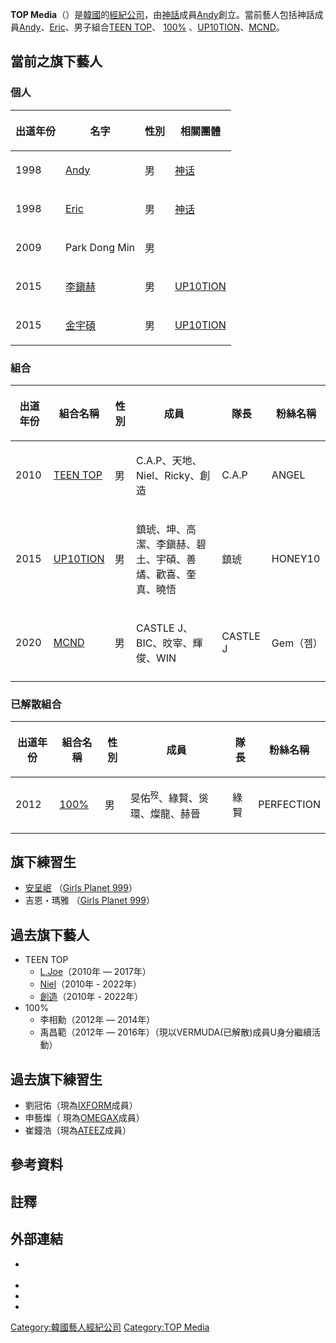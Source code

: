 
{{Infobox company
| name = TOP Media
| name_en = 
| logo = Top Media.png
| logo_size = 
| logo_caption = 
| image =          
| image_size =
| image_caption =
| type = [[私人公司|私人公司]] 
| native_name = 티오피 미디어
| native_name_lang = kor
| other_name = 
| traded_as = 
| com_code =
| ROC_UBN = 
| fate = 
| predecessor = 
| successor = 
| foundation = 2005年
| defunct = 
| location = {{KOR}}[[首爾特別市|首爾特別市]][[江南區_(首爾)|江南區]]{{link-ko|三星洞|삼성동}}34-11號
| locations = 
| area_served = 
| founder = 李先鎬
| chairman =
| vice_chairman = 
| president = 
| key_people = Lee Jae-hong（이재홍）
| industry = [[K-POP|K-POP]]、[[R&B|R&B]]
| products = [[專輯|專輯]]、[[演唱會|演唱會]]
| services = [[音樂專輯|音樂專輯]]、[[藝人|藝人]]經紀、[[練習生|練習生]]培訓
| revenue = 
| operating_income = 
| net_income = 
| assets = 
| equity = 
| owner = 
| num_employees = 
| parent = 
| divisions = 
| subsid = 
| homepage = {{Official|http://www.itopgroup.com}}
| zip_code = 
| telephone_no = 
| slogan = 
| capital = 
| market_value = 
| P/E_ratio = 
| earnings_per_share = 
| net_asset_value = 
| accounting_period = 
| major_shareholder = 
| footnotes = 
}}

'''TOP Media'''（{{lang-ko|'''티오피 미디어'''}}）是[[韓國|韓國]]的[[經紀公司|經紀公司]]，由[[神話_(組合)|神話]]成員[[李先鎬|Andy]]創立。當前藝人包括神話成員[[李先鎬|Andy]]、[[文晸赫|Eric]]、男子組合[[TEEN_TOP|TEEN TOP]]、 [[100%_(組合)|100%]] 、[[UP10TION|UP10TION]]、[[MCND_(男子組合)|MCND]]。

==當前之旗下藝人==
=== 個人 ===
{|class="wikitable" style=text-align:center width=50%
! 出道年份 !! 名字 !! 性別 !! 相關團體 
|-
|1998  || [[李先鎬|Andy]] || 男 ||[[神话_(组合)|神话]]
|-
|1998 ||[[文晸赫|Eric]]|| 男 ||[[神话_(组合)|神话]]
|-
|2009  || Park Dong Min|| 男 ||{{N/A}}
|-
|2015  || [[李鎭赫|李鎭赫]] || 男 || [[UP10TION|UP10TION]]
|-
|2015  || [[金宇碩|金宇碩]] || 男 || [[UP10TION|UP10TION]]
|}

=== 組合 ===
{|class="wikitable" style=text-align:center width=70%
! 出道年份!! 組合名稱!! 性別!! 成員!! 隊長 !! 粉絲名稱
|-
|2010 || [[TEEN_TOP|TEEN TOP]] ||男
| C.A.P、天地、Niel、Ricky、創造
| C.A.P
| ANGEL
|-
|2015 || [[UP10TION|UP10TION]] ||男
| 鎮琥、坤、高潔、李鎭赫、碧土、宇碩、善燏、歡喜、奎真、曉悟
| 鎮琥
| HONEY10
|-
|2020 || [[MCND_(男子組合)|MCND]] ||男
| CASTLE J、BIC、旼宰、輝俊、WIN
| CASTLE J
| Gem（젬）
|-
|}

===已解散組合===
{|class="wikitable" style=text-align:center width=70%
! 出道年份!! 組合名稱!! 性別!! 成員!! 隊長 !! 粉絲名稱
|-
|2012 || [[100%_(組合)|100%]] ||男
| 旻佑<sup>歿</sup>、綠賢、熧環、燦龍、赫晉
| 綠賢
| PERFECTION
|}

==旗下練習生==
* [[安呈岷|安呈岷]] （[[Girls_Planet_999|Girls Planet 999]]）
* 吉恩・瑪雅 （[[Girls_Planet_999|Girls Planet 999]]）

==過去旗下藝人==
* TEEN TOP
**[[L.Joe|L.Joe]]（2010年 — 2017年）
**[[安丹尼爾|Niel]]（2010年 - 2022年）
**[[創造_(歌手)|創造]]（2010年 - 2022年）
*100%
** 李相勳（2012年 — 2014年）
** 禹昌範（2012年 — 2016年）（現以VERMUDA(已解散)成員U身分繼續活動）

==過去旗下練習生==
*劉冠佑（現為[[IXFORM|IXFORM]]成員）
*申藝燦（ 現為[[OMEGA_X|OMEGAX]]成員）
*崔鐘浩（現為[[ATEEZ|ATEEZ]]成員）

==參考資料==
==註釋==
==外部連結==
* {{official|www.itopgroup.com|TOP媒體}} {{ko}}
* {{twitter|TOPmedia_Kr|TOP媒體}}
* {{facebook|topmediastar|TOP媒體}}
* {{youtube|user=TOPmediaStar|TOP媒體}} 
{{TOP Media}}

[[Category:韓國藝人經紀公司|Category:韓國藝人經紀公司]]
[[Category:TOP_Media|Category:TOP Media]]
{{K-pop}}